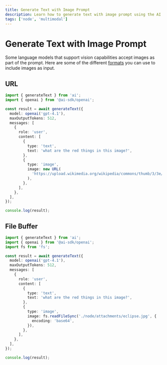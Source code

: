 ---
title: Generate Text with Image Prompt
description: Learn how to generate text with image prompt using the AI SDK and Node
tags: ['node', 'multimodal']
---

# Generate Text with Image Prompt

Some language models that support vision capabilities accept images as part of the prompt. Here are some of the different [formats](/docs/reference/ai-sdk-core/generate-text#content-image) you can use to include images as input.

## URL

```ts file='index.ts'
import { generateText } from 'ai';
import { openai } from '@ai-sdk/openai';

const result = await generateText({
  model: openai('gpt-4.1'),
  maxOutputTokens: 512,
  messages: [
    {
      role: 'user',
      content: [
        {
          type: 'text',
          text: 'what are the red things in this image?',
        },
        {
          type: 'image',
          image: new URL(
            'https://upload.wikimedia.org/wikipedia/commons/thumb/3/3e/2024_Solar_Eclipse_Prominences.jpg/720px-2024_Solar_Eclipse_Prominences.jpg',
          ),
        },
      ],
    },
  ],
});

console.log(result);
```

## File Buffer

```ts file='index.ts'
import { generateText } from 'ai';
import { openai } from '@ai-sdk/openai';
import fs from 'fs';

const result = await generateText({
  model: openai('gpt-4.1'),
  maxOutputTokens: 512,
  messages: [
    {
      role: 'user',
      content: [
        {
          type: 'text',
          text: 'what are the red things in this image?',
        },
        {
          type: 'image',
          image: fs.readFileSync('./node/attachments/eclipse.jpg', {
            encoding: 'base64',
          }),
        },
      ],
    },
  ],
});

console.log(result);
```
